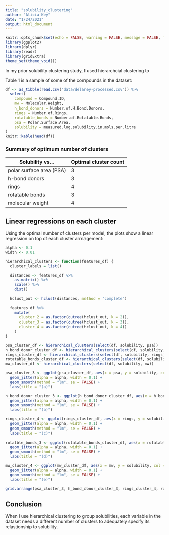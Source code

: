 ```yaml
---
title: "solubility_clustering"
author: "Alicia Key"
date: "1/24/2021"
output: html_document
---
```


```r
knitr::opts_chunk$set(echo = FALSE, warning = FALSE, message = FALSE, fig.align = "center")
library(ggplot2)
library(dplyr)
library(readr)
library(gridExtra)
theme_set(theme_void())
```

In my prior solubility clustering study, I used hierarchcial clustering to  

Table 1 is a sample of some of the compounds in the dataset:

``` r
df <- as_tibble(read.csv("data/delaney-processed.csv")) %>%
  select(
    compound = Compound.ID, 
    mw = Molecular.Weight, 
    h_bond_donors = Number.of.H.Bond.Donors, 
    rings = Number.of.Rings, 
    rotatable_bonds = Number.of.Rotatable.Bonds, 
    psa = Polar.Surface.Area, 
    solubility = measured.log.solubility.in.mols.per.litre
)
knitr::kable(head(df))
```

### Summary of optimum number of clusters

| Solubility vs... | Optimal cluster count |
|---|---|
| polar surface area (PSA) | 3 |
| h-bond donors | 3 |
| rings | 4 |
| rotatable bonds | 3 |
| molecular weight | 4 |

## Linear regressions on each cluster

Using the optimal number of clusters per model, the plots show a linear regression on top of each cluster arrnagement:

``` r
alpha <- 0.1
width <- 0.01

hierarchical_clusters <- function(features_df) {
  cluster_labels = list()
  
  distances <- features_df %>%
    as.matrix() %>%
    scale() %>%
    dist()
  
  hclust_out <- hclust(distances, method = "complete")
  
  features_df %>%
    mutate(
      cluster_2 = as.factor(cutree(hclust_out, k = 2)),
      cluster_3 = as.factor(cutree(hclust_out, k = 3)),
      cluster_4 = as.factor(cutree(hclust_out, k = 4))
    )
}

psa_cluster_df <- hierarchical_clusters(select(df, solubility, psa))
h_bond_donor_cluster_df <- hierarchical_clusters(select(df, solubility, h_bond_donors))
rings_cluster_df <- hierarchical_clusters(select(df, solubility, rings))
rotatable_bonds_cluster_df <- hierarchical_clusters(select(df, solubility, rotatable_bonds))
mw_cluster_df <- hierarchical_clusters(select(df, solubility, mw))

psa_cluster_3 <- ggplot(psa_cluster_df, aes(x = psa, y = solubility, col = cluster_3)) +
  geom_jitter(alpha = alpha, width = 0.1) +
  geom_smooth(method = "lm", se = FALSE) +
  labs(title = "(a)")

h_bond_donor_cluster_3 <- ggplot(h_bond_donor_cluster_df, aes(x = h_bond_donors, y = solubility, col = cluster_3)) +
  geom_jitter(alpha = alpha, width = 0.1) +
  geom_smooth(method = "lm", se = FALSE) +
  labs(title = "(b)")

rings_cluster_4 <- ggplot(rings_cluster_df, aes(x = rings, y = solubility, col = cluster_4)) +
  geom_jitter(alpha = alpha, width = 0.1) +
  geom_smooth(method = "lm", se = FALSE) +
  labs(title = "(c)")
  
rotatble_bonds_3 <- ggplot(rotatable_bonds_cluster_df, aes(x = rotatable_bonds, y = solubility, col = cluster_3)) +
  geom_jitter(alpha = alpha, width = 0.1) +
  geom_smooth(method = "lm", se = FALSE) +
  labs(title = "(d)")

mw_cluster_4 <- ggplot(mw_cluster_df, aes(x = mw, y = solubility, col = cluster_4)) +
  geom_jitter(alpha = alpha, width = 0.1) +
  geom_smooth(method = "lm", se = FALSE) +
  labs(title = "(e)")

grid.arrange(psa_cluster_3, h_bond_donor_cluster_3, rings_cluster_4, rotatble_bonds_3, mw_cluster_4, nrow = 3)
```

## Conclusion

When I use hierarchical clustering to group solubilities, each variable in the dataset needs a different number of clusters to adequately specify its relastionship to solubility.

